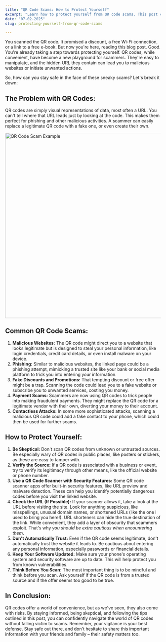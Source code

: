 ```yaml
---
title: "QR Code Scams: How to Protect Yourself"
excerpt: "Learn how to protect yourself from QR code scams. This post covers common scams, risks, and essential safety tips."
date: "07-02-2025" 
slug: protecting-yourself-from-qr-code-scams

---
```


You scanned the QR code. It promised a discount, a free Wi-Fi connection, or a link to a free e-book. But now you're here, reading this blog post. Good. You're already taking a step towards protecting yourself. QR codes, while convenient, have become a new playground for scammers. They're easy to manipulate, and the hidden URL they contain can lead you to malicious websites or initiate unwanted actions.

So, how can you stay safe in the face of these sneaky scams? Let's break it down:

<h2 class="text-2xl font-semibold text-primary my-4">The Problem with QR Codes: </h2>

QR codes are simply visual representations of data, most often a URL. You can't tell where that URL leads just by looking at the code. This makes them perfect for phishing and other malicious activities. A scammer can easily replace a legitimate QR code with a fake one, or even create their own.

<div style={{ display: 'flex', justifyContent: 'center' }}>
  <img src="/blog-images/qr.webp" className="m-4" alt="QR Code Scam Example" width="750" height="600" />
</div>

<h2 class="text-2xl font-semibold text-primary my-4">Common QR Code Scams: </h2>

1. **Malicious Websites:** The QR code might direct you to a website that looks legitimate but is designed to steal your personal information, like login credentials, credit card details, or even install malware on your device.
2. **Phishing:** Similar to malicious websites, the linked page could be a phishing attempt, mimicking a trusted site like your bank or social media platform to trick you into entering your information. <br/>
3. **Fake Discounts and Promotions:** That tempting discount or free offer might be a trap. Scanning the code could lead you to a fake website or subscribe you to unwanted services, costing you money.
4. **Payment Scams:** Scammers are now using QR codes to trick people into making fraudulent payments. They might replace the QR code for a legitimate vendor with their own, diverting your money to their account.
5. **Contactless Attacks:** In some more sophisticated attacks, scanning a malicious QR code could add a fake contact to your phone, which could then be used for further scams.

<h2 class="text-2xl font-semibold text-primary my-4">How to Protect Yourself: </h2>

1. **Be Skeptical:** Don't scan QR codes from unknown or untrusted sources. Be especially wary of QR codes in public places, like posters or stickers, as these are easy to tamper with.
2. **Verify the Source:** If a QR code is associated with a business or event, try to verify its legitimacy through other means, like the official website or phone number.
3. **Use a QR Code Scanner with Security Features:** Some QR code scanner apps offer built-in security features, like URL preview and malware detection. These can help you identify potentially dangerous codes before you visit the linked website.
4. **Check the URL (If Possible):** If your scanner allows it, take a look at the URL before visiting the site. Look for anything suspicious, like misspellings, unusual domain names, or shortened URLs (like the one I used to bring you here!). URL shorteners can hide the true destination of the link. While convenient, they add a layer of obscurity that scammers exploit. That's why *you should be extra cautious when encountering them*.
5. **Don't Automatically Trust:** Even if the QR code seems legitimate, don't automatically trust the website it leads to. Be cautious about entering any personal information, especially passwords or financial details.
6. **Keep Your Software Updated:** Make sure your phone's operating system and security software are up to date. This will help protect you from known vulnerabilities.
7. **Think Before You Scan:** The most important thing is to be mindful and think before you scan. Ask yourself if the QR code is from a trusted source and if the offer seems too good to be true.

<h2 class="text-2xl font-semibold text-primary my-4">In Conclusion:</h2>

QR codes offer a world of convenience, but as we've seen, they also come with risks. By staying informed, being skeptical, and following the tips outlined in this post, you can confidently navigate the world of QR codes without falling victim to scams. Remember, your vigilance is your best defense. Stay safe out there, and don't hesitate to share this important information with your friends and family – their safety matters too.
